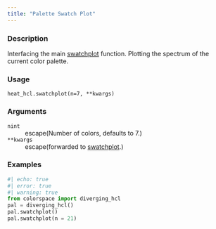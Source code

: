 ```yaml
---
title: "Palette Swatch Plot"
---
```


### Description

Interfacing the main [swatchplot](colorspace.swatchplot.swatchplot.qmd)
function. Plotting the spectrum of the current color palette.

### Usage

<pre><code class='language-python'>heat_hcl.swatchplot(n=7, **kwargs)</code></pre>

### Arguments

<dl class="pyp-list param-list">
  <dt style = "white-space: nowrap; font-family: monospace; vertical-align: top">
   <code id="colorspace.palettes.heat_hcl.swatchplot:n">n</code><code class="argument-class">int</code>
  </dt>
 <dd>escape(Number of colors, defaults to 7.)</dd>
  <dt style = "white-space: nowrap; font-family: monospace; vertical-align: top">
   <code id="colorspace.palettes.heat_hcl.swatchplot:**kwargs">**kwargs</code>
  </dt>
 <dd>escape(forwarded to [swatchplot](colorspace.swatchplot.swatchplot.qmd).)</dd>
</dl>

### Examples

```python
#| echo: true
#| error: true
#| warning: true
from colorspace import diverging_hcl
pal = diverging_hcl()
pal.swatchplot()
pal.swatchplot(n = 21)
```



